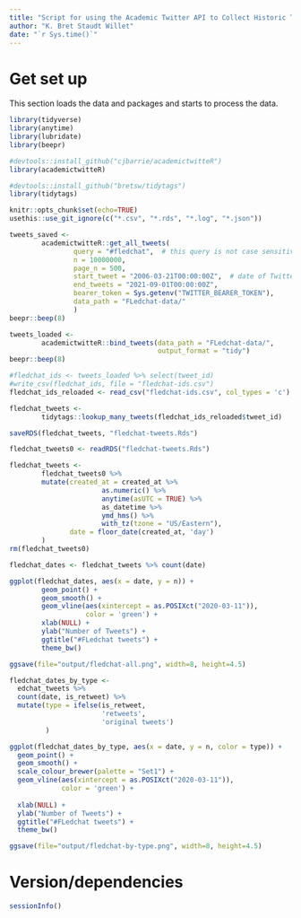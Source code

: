 ```yaml
---
title: "Script for using the Academic Twitter API to Collect Historic Tweets"
author: "K. Bret Staudt Willet"
date: "`r Sys.time()`"
---
```


# Get set up

This section loads the data and packages and starts to process the data.

```r
library(tidyverse)
library(anytime)
library(lubridate)
library(beepr)

#devtools::install_github("cjbarrie/academictwitteR")
library(academictwitteR)

#devtools::install_github("bretsw/tidytags")
library(tidytags)
```

```r
knitr::opts_chunk$set(echo=TRUE)
usethis::use_git_ignore(c("*.csv", "*.rds", "*.log", "*.json"))
```

```r
tweets_saved <- 
        academictwitteR::get_all_tweets(
                query = "#fledchat",  # this query is not case sensitive
                n = 10000000,
                page_n = 500,
                start_tweet = "2006-03-21T00:00:00Z",  # date of Twitter launch
                end_tweets = "2021-09-01T00:00:00Z", 
                bearer_token = Sys.getenv("TWITTER_BEARER_TOKEN"), 
                data_path = "FLedchat-data/"
                )
beepr::beep(8)
```

```r
tweets_loaded <- 
        academictwitteR::bind_tweets(data_path = "FLedchat-data/", 
                                     output_format = "tidy")
beepr::beep(8)
```

```r
#fledchat_ids <- tweets_loaded %>% select(tweet_id)
#write_csv(fledchat_ids, file = "fledchat-ids.csv")
fledchat_ids_reloaded <- read_csv("fledchat-ids.csv", col_types = 'c')
```

```r
fledchat_tweets <- 
        tidytags::lookup_many_tweets(fledchat_ids_reloaded$tweet_id)

saveRDS(fledchat_tweets, "fledchat-tweets.Rds")
```

```r
fledchat_tweets0 <- readRDS("fledchat-tweets.Rds")
```

```r
fledchat_tweets <-  
        fledchat_tweets0 %>%
        mutate(created_at = created_at %>% 
                       as.numeric() %>% 
                       anytime(asUTC = TRUE) %>% 
                       as_datetime %>%
                       ymd_hms() %>%
                       with_tz(tzone = "US/Eastern"),
               date = floor_date(created_at, 'day')
        )
rm(fledchat_tweets0)
```

```r
fledchat_dates <- fledchat_tweets %>% count(date)

ggplot(fledchat_dates, aes(x = date, y = n)) +
        geom_point() + 
        geom_smooth() +
        geom_vline(aes(xintercept = as.POSIXct("2020-03-11")),
                   color = 'green') + 
        xlab(NULL) +
        ylab("Number of Tweets") +
        ggtitle("#FLedchat tweets") +
        theme_bw()
```

```r
ggsave(file="output/fledchat-all.png", width=8, height=4.5)
```

```r
fledchat_dates_by_type <- 
  edchat_tweets %>% 
  count(date, is_retweet) %>%
  mutate(type = ifelse(is_retweet, 
                       'retweets', 
                       'original tweets')
         )

ggplot(fledchat_dates_by_type, aes(x = date, y = n, color = type)) +
  geom_point() + 
  geom_smooth() +
  scale_colour_brewer(palette = "Set1") +
  geom_vline(aes(xintercept = as.POSIXct("2020-03-11")),
             color = 'green') + 
  
  xlab(NULL) +
  ylab("Number of Tweets") +
  ggtitle("#FLedchat tweets") +
  theme_bw()
```

```r
ggsave(file="output/fledchat-by-type.png", width=8, height=4.5)
```

# Version/dependencies

```r
sessionInfo()
```